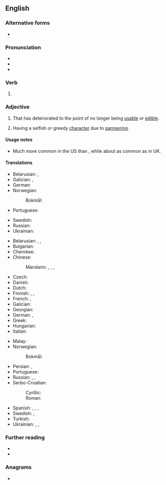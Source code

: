 ==English==

===Alternative forms===
* {{l|en|spoilt}}

===Pronunciation===
* {{IPA|en|/spɔɪld/}}
* {{audio|en|LL-Q1860 (eng)-Vealhurl-spoiled.wav|Audio (UK)}}
* {{rhymes|en|ɔɪld|s=1}}

===Verb===
{{head|en|verb form}}

# {{en-past of|spoil}}

===Adjective===
{{en-adj}}

# {{lb|en|of food}} That has deteriorated to the point of no longer being [[usable]] or [[edible]].
# {{lb|en|of a person, usually a child}} Having a selfish or greedy [[character]] due to [[pamper]]ing.

====Usage notes====
* Much more common in the US than {{m|en|spoilt}}, while about as common as {{m|en|spoilt}} in UK.

====Translations====
{{trans-top|of food, that has deteriorated to the point of no longer being usable or edible}}
* Belarusian: {{t|be|сапсу́ты}}, {{t|be|сапсо́ваны}}
* Galician: {{t+|gl|estragado}}, {{t|gl|picado}}
* German: {{t+|de|verdorben}}
* Norwegian:
*: Bokmål: {{t+|nb|bedervet}}
* Portuguese: {{t+|pt|estragado}}
{{trans-mid}}
* Swedish: {{t+|sv|skämd}}
* Russian: {{t+|ru|испо́рченный}}
* Ukrainian: {{t|uk|зіпсо́ваний}}
{{trans-bottom}}

{{trans-top|(of a person, usually a child) having a selfish or greedy character due to pampering}}
* Belarusian: {{t|be|распе́шчаны}}, {{t|be|зба́лаваны}}, {{t|be|распу́шчаны}}
* Bulgarian: {{t-needed|bg}}
* Cherokee: {{t|chr|ᎤᏲᏨᎢ}}
* Chinese:
*: Mandarin: {{t+|cmn|寵壞|sc=Hani}}, {{t+|cmn|宠坏|tr=chǒnghuài|sc=Hani}}, {{t+|cmn|溺愛|sc=Hani}}, {{t+|cmn|溺爱|tr=nì'ài|sc=Hani}}
* Czech: {{t|cs|rozmazlený}}
* Danish: {{t|da|forkælet}}
* Dutch: {{t+|nl|verwend}}
* Finnish: {{t+|fi|hemmoteltu}}, {{t+|fi|poispilattu}}, {{t+|fi|pilattu}}
* French: {{t+|fr|gâté}}, {{t+|fr|pourri}}
* Galician: {{t|gl|malcriado}}
* Georgian: {{t|ka|გაფუჭებული}}
* German: {{t+|de|verwöhnt}}, {{t+|de|verzogen}}
* Greek: {{t+|el|κακομαθημένος|sc=Grek}}
* Hungarian: {{t|hu|elkényeztetett}}
* Italian: {{t+|it|viziato}}
{{trans-mid}}
* Malay: {{t|ms|mua}}
* Norwegian:
*: Bokmål: {{t|nb|bortskjemt}}
* Persian: {{t+|fa|لوس|tr=lus|sc=fa-Arab}}, {{t+|fa|ننر|tr=nonor|sc=fa-Arab}}
* Portuguese: {{t|pt|mimado}}
* Russian: {{t+|ru|избало́ванный}}, {{t+|ru|бало́ванный}}, {{t+|ru|распу́щенный}}
* Serbo-Croatian:
*: Cyrillic: {{t|sh|размажен}}
*: Roman: {{t+|sh|razmažen}}
* Spanish: {{t+|es|mimado}}, {{t+|es|regalón}}, {{t+|es|consentido}}, {{t+|es|malcriado}}
* Swedish: {{t+|sv|bortskämd}}, {{t|sv|bortklemad}}
* Turkish: {{t+|tr|şımarık}}
* Ukrainian: {{t|uk|розпе́щений}}, {{t|uk|розбе́щений}}, {{t|uk|розпу́щений}}
{{trans-bottom}}

===Further reading===
* {{R:OneLook}}
* {{R:GNV|spoiled, spoilt}}

===Anagrams===
* {{anagrams|en|a=deilops|despoil|diploes|diploës|dipoles|elopids|peloids|soliped}}